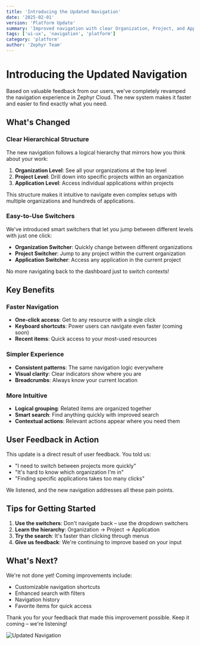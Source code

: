 ```yaml
---
title: 'Introducing the Updated Navigation'
date: '2025-02-01'
version: 'Platform Update'
summary: 'Improved navigation with clear Organization, Project, and Application breakdown for faster access'
tags: ['ui-ux', 'navigation', 'platform']
category: 'platform'
author: 'Zephyr Team'
---
```



# Introducing the Updated Navigation

Based on valuable feedback from our users, we've completely revamped the navigation experience in Zephyr Cloud. The new system makes it faster and easier to find exactly what you need.

## What's Changed

### Clear Hierarchical Structure

The new navigation follows a logical hierarchy that mirrors how you think about your work:

1. **Organization Level**: See all your organizations at the top level
2. **Project Level**: Drill down into specific projects within an organization
3. **Application Level**: Access individual applications within projects

This structure makes it intuitive to navigate even complex setups with multiple organizations and hundreds of applications.

### Easy-to-Use Switchers

We've introduced smart switchers that let you jump between different levels with just one click:

- **Organization Switcher**: Quickly change between different organizations
- **Project Switcher**: Jump to any project within the current organization
- **Application Switcher**: Access any application in the current project

No more navigating back to the dashboard just to switch contexts!

## Key Benefits

### Faster Navigation

- **One-click access**: Get to any resource with a single click
- **Keyboard shortcuts**: Power users can navigate even faster (coming soon)
- **Recent items**: Quick access to your most-used resources

### Simpler Experience

- **Consistent patterns**: The same navigation logic everywhere
- **Visual clarity**: Clear indicators show where you are
- **Breadcrumbs**: Always know your current location

### More Intuitive

- **Logical grouping**: Related items are organized together
- **Smart search**: Find anything quickly with improved search
- **Contextual actions**: Relevant actions appear where you need them

## User Feedback in Action

This update is a direct result of user feedback. You told us:

- "I need to switch between projects more quickly"
- "It's hard to know which organization I'm in"
- "Finding specific applications takes too many clicks"

We listened, and the new navigation addresses all these pain points.

## Tips for Getting Started

1. **Use the switchers**: Don't navigate back – use the dropdown switchers
2. **Learn the hierarchy**: Organization → Project → Application
3. **Try the search**: It's faster than clicking through menus
4. **Give us feedback**: We're continuing to improve based on your input

## What's Next?

We're not done yet! Coming improvements include:

- Customizable navigation shortcuts
- Enhanced search with filters
- Navigation history
- Favorite items for quick access

Thank you for your feedback that made this improvement possible. Keep it coming – we're listening!

<img src={updatedNavigation} alt="Updated Navigation" />
